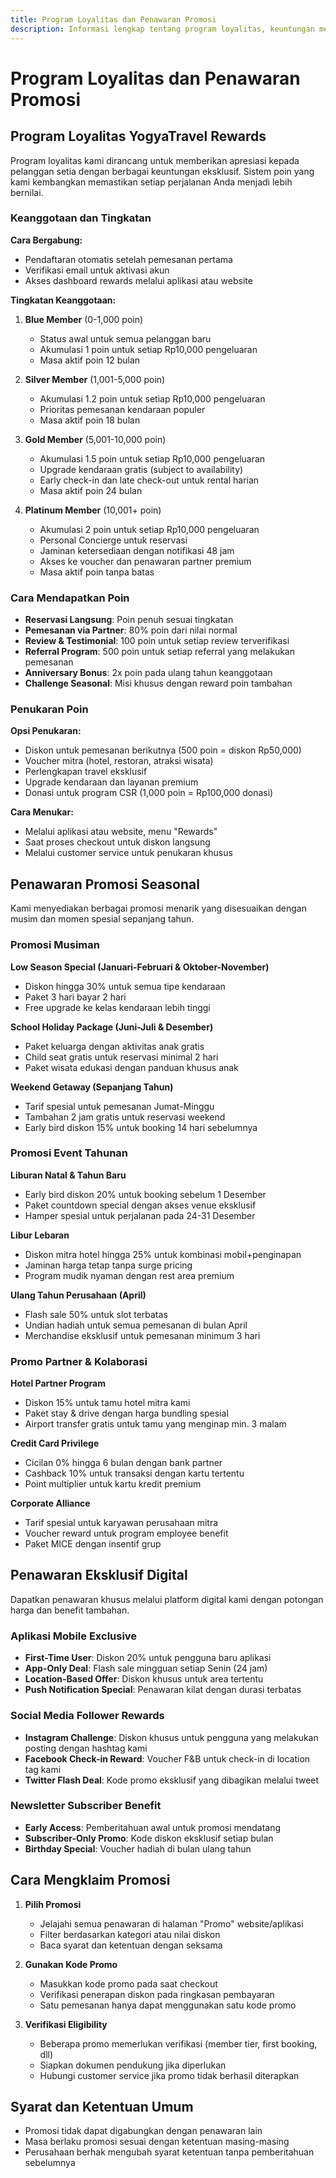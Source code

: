 ```yaml
---
title: Program Loyalitas dan Penawaran Promosi
description: Informasi lengkap tentang program loyalitas, keuntungan member, penawaran musiman, dan promosi eksklusif untuk layanan rental mobil dan wisata di Yogyakarta
---
```


# Program Loyalitas dan Penawaran Promosi

## Program Loyalitas YogyaTravel Rewards

Program loyalitas kami dirancang untuk memberikan apresiasi kepada pelanggan setia dengan berbagai keuntungan eksklusif. Sistem poin yang kami kembangkan memastikan setiap perjalanan Anda menjadi lebih bernilai.

### Keanggotaan dan Tingkatan

**Cara Bergabung:**
- Pendaftaran otomatis setelah pemesanan pertama
- Verifikasi email untuk aktivasi akun
- Akses dashboard rewards melalui aplikasi atau website

**Tingkatan Keanggotaan:**

1. **Blue Member** (0-1,000 poin)
   - Status awal untuk semua pelanggan baru
   - Akumulasi 1 poin untuk setiap Rp10,000 pengeluaran
   - Masa aktif poin 12 bulan

2. **Silver Member** (1,001-5,000 poin)
   - Akumulasi 1.2 poin untuk setiap Rp10,000 pengeluaran
   - Prioritas pemesanan kendaraan populer
   - Masa aktif poin 18 bulan

3. **Gold Member** (5,001-10,000 poin)
   - Akumulasi 1.5 poin untuk setiap Rp10,000 pengeluaran
   - Upgrade kendaraan gratis (subject to availability)
   - Early check-in dan late check-out untuk rental harian
   - Masa aktif poin 24 bulan

4. **Platinum Member** (10,001+ poin)
   - Akumulasi 2 poin untuk setiap Rp10,000 pengeluaran
   - Personal Concierge untuk reservasi
   - Jaminan ketersediaan dengan notifikasi 48 jam
   - Akses ke voucher dan penawaran partner premium
   - Masa aktif poin tanpa batas

### Cara Mendapatkan Poin

- **Reservasi Langsung**: Poin penuh sesuai tingkatan
- **Pemesanan via Partner**: 80% poin dari nilai normal
- **Review & Testimonial**: 100 poin untuk setiap review terverifikasi
- **Referral Program**: 500 poin untuk setiap referral yang melakukan pemesanan
- **Anniversary Bonus**: 2x poin pada ulang tahun keanggotaan
- **Challenge Seasonal**: Misi khusus dengan reward poin tambahan

### Penukaran Poin

**Opsi Penukaran:**
- Diskon untuk pemesanan berikutnya (500 poin = diskon Rp50,000)
- Voucher mitra (hotel, restoran, atraksi wisata)
- Perlengkapan travel eksklusif
- Upgrade kendaraan dan layanan premium
- Donasi untuk program CSR (1,000 poin = Rp100,000 donasi)

**Cara Menukar:**
- Melalui aplikasi atau website, menu "Rewards"
- Saat proses checkout untuk diskon langsung
- Melalui customer service untuk penukaran khusus

## Penawaran Promosi Seasonal

Kami menyediakan berbagai promosi menarik yang disesuaikan dengan musim dan momen spesial sepanjang tahun.

### Promosi Musiman

**Low Season Special (Januari-Februari & Oktober-November)**
- Diskon hingga 30% untuk semua tipe kendaraan
- Paket 3 hari bayar 2 hari
- Free upgrade ke kelas kendaraan lebih tinggi

**School Holiday Package (Juni-Juli & Desember)**
- Paket keluarga dengan aktivitas anak gratis
- Child seat gratis untuk reservasi minimal 2 hari
- Paket wisata edukasi dengan panduan khusus anak

**Weekend Getaway (Sepanjang Tahun)**
- Tarif spesial untuk pemesanan Jumat-Minggu
- Tambahan 2 jam gratis untuk reservasi weekend
- Early bird diskon 15% untuk booking 14 hari sebelumnya

### Promosi Event Tahunan

**Liburan Natal & Tahun Baru**
- Early bird diskon 20% untuk booking sebelum 1 Desember
- Paket countdown special dengan akses venue eksklusif
- Hamper spesial untuk perjalanan pada 24-31 Desember

**Libur Lebaran**
- Diskon mitra hotel hingga 25% untuk kombinasi mobil+penginapan
- Jaminan harga tetap tanpa surge pricing
- Program mudik nyaman dengan rest area premium

**Ulang Tahun Perusahaan (April)**
- Flash sale 50% untuk slot terbatas
- Undian hadiah untuk semua pemesanan di bulan April
- Merchandise eksklusif untuk pemesanan minimum 3 hari

### Promo Partner & Kolaborasi

**Hotel Partner Program**
- Diskon 15% untuk tamu hotel mitra kami
- Paket stay & drive dengan harga bundling spesial
- Airport transfer gratis untuk tamu yang menginap min. 3 malam

**Credit Card Privilege**
- Cicilan 0% hingga 6 bulan dengan bank partner
- Cashback 10% untuk transaksi dengan kartu tertentu
- Point multiplier untuk kartu kredit premium

**Corporate Alliance**
- Tarif spesial untuk karyawan perusahaan mitra
- Voucher reward untuk program employee benefit
- Paket MICE dengan insentif grup

## Penawaran Eksklusif Digital

Dapatkan penawaran khusus melalui platform digital kami dengan potongan harga dan benefit tambahan.

### Aplikasi Mobile Exclusive

- **First-Time User**: Diskon 20% untuk pengguna baru aplikasi
- **App-Only Deal**: Flash sale mingguan setiap Senin (24 jam)
- **Location-Based Offer**: Diskon khusus untuk area tertentu
- **Push Notification Special**: Penawaran kilat dengan durasi terbatas

### Social Media Follower Rewards

- **Instagram Challenge**: Diskon khusus untuk pengguna yang melakukan posting dengan hashtag kami
- **Facebook Check-in Reward**: Voucher F&B untuk check-in di location tag kami
- **Twitter Flash Deal**: Kode promo eksklusif yang dibagikan melalui tweet

### Newsletter Subscriber Benefit

- **Early Access**: Pemberitahuan awal untuk promosi mendatang
- **Subscriber-Only Promo**: Kode diskon eksklusif setiap bulan
- **Birthday Special**: Voucher hadiah di bulan ulang tahun

## Cara Mengklaim Promosi

1. **Pilih Promosi**
   - Jelajahi semua penawaran di halaman "Promo" website/aplikasi
   - Filter berdasarkan kategori atau nilai diskon
   - Baca syarat dan ketentuan dengan seksama

2. **Gunakan Kode Promo**
   - Masukkan kode promo pada saat checkout
   - Verifikasi penerapan diskon pada ringkasan pembayaran
   - Satu pemesanan hanya dapat menggunakan satu kode promo

3. **Verifikasi Eligibility**
   - Beberapa promo memerlukan verifikasi (member tier, first booking, dll)
   - Siapkan dokumen pendukung jika diperlukan
   - Hubungi customer service jika promo tidak berhasil diterapkan

## Syarat dan Ketentuan Umum

- Promosi tidak dapat digabungkan dengan penawaran lain
- Masa berlaku promosi sesuai dengan ketentuan masing-masing
- Perusahaan berhak mengubah syarat ketentuan tanpa pemberitahuan sebelumnya